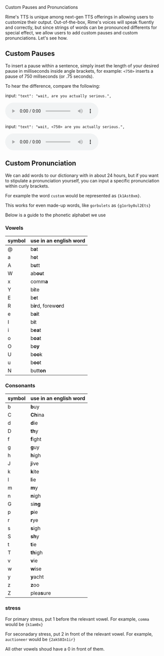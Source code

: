 
Custom Pauses and Pronunciations



Rime's TTS is unique among next-gen TTS offerings in allowing users to customize their output. Out-of-the-box, Rime's voices will speak fluently and correctly, but since strings of words can be pronounced differents for special effect, we allow users to add custom pauses and custom pronunciations. Let's see how.


## Custom Pauses

To insert a pause within a sentence, simply inset the length of your desired pause in milliseconds inside angle brackets, for example: `<750>` inserts a pause of 750 millseconds (or .75 seconds).

To hear the difference, compare the following:

input:    `"text": "wait, are you actually serious.",`

<audio controls src="https://rime.ai/sounds/docs/wait_no_pause.wav"></audio>  


input:    `"text": "wait, <750> are you actually serious.",`

<audio controls src="https://rime.ai/sounds/docs/wait_750.wav"></audio>  



## Custom Pronunciation

We can add words to our dictionary with in about 24 hours, but if you want to stipulate a pronunciation yourself, you can input a specific pronunciation within curly brackets. 

For example the word `custom` would be represented as `{k1Ast0xm}`.

This works for even made-up words, like `gorbulets` as `{g1orby0ul2Ets}`

Below is a guide to the phonetic alphabet we use


### Vowels

|   symbol     |   use in an english word              
|-----------------|--------------------------|
| @ | b**a**t |
| a | h**o**t |
| A | b**u**tt |
| W | ab**ou**t |
| x | comm**a** |
| Y | b**i**te |
| E | b**e**t |
| R | b**ir**d, forew**or**d |
| e | b**ai**t |
| I | b**i**t |
| i | b**ea**t |
| o | b**oa**t |
| O | b**oy** |
| U | b**oo**k |
| u | b**oo**t |
| N | butt**on** |


### Consonants

|   symbol     |   use in an english word              
|-----------------|--------------------------|
| b | **b**uy |
| C | **Ch**ina |
| d | **d**ie |
| D | **th**y |
| f | **f**ight |
| g | **g**uy |
| h | **h**igh |
| J | **j**ive |
| k | **k**ite |
| l | **l**ie |
| m | **m**y |
| n | **n**igh |
| G | si**ng** |
| p | **p**ie |
| r | **r**ye  |
| s | **s**igh |
| S | **sh**y |
| t | **t**ie |
| T | **th**igh |
| v | **v**ie |
| w | **w**ise |
| y | **y**acht |
| z | **z**oo |
| Z | plea**s**ure |

### stress

For primary stress, put 1 before the relevant vowel. For example, `comma` would be `{k1am0x}`

For seconadary stress, put 2 in front of the relevant vowel. For example, `auctioneer` would be `{2akS0In1ir}`

All other vowels shoud have a 0 in front of them.
